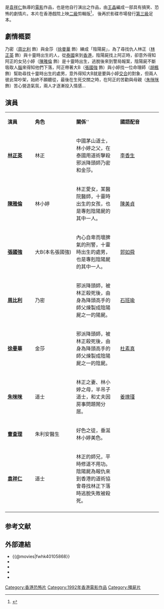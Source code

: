 {{电影信息框
| name = 妖怪都市
| original_name = ''{{lang|en|Wizard's Curse}}''
| image = Wizard's Curse DVD cover.JPG
| caption = 光碟DVD封面
| director = [[袁祥仁|袁祥仁]]
| producer = [[羅維_(導演)|羅維]] <br> [[林正英|林正英]]
| producer_2 = 繆漢強、羅錦輝
| writer = [[王晶_(導演)|王晶]]
| starring = [[林正英|林正英]]<br />[[張國強_(香港)|張國強]]<br />[[陳雅倫|陳雅倫]]
| music = [[鄧少林|鄧少林]]
| cinematography = [[梁志明|梁志明]] <br> [[梁子年|梁子年]]
| editing = [[蔡雄|蔡雄]]
| production_company = [[萬里電影有限公司|萬里電影有限公司]]
| distributor = [[金公主|金公主娛樂有限公司]]
| released = {{BHKG}}：{{film date|1992|6|19}}<br>{{KOR}}：{{start date|1993|3|6}}
| runtime = 91 分鐘
| country = {{英屬香港電影}}
| awards = 
| language = 粵語
| budget = 
| gross = HK $3,069,929.00
| amg_id = 
| imdb_id = tt0105868
| rate = III
}}

{{engname|《妖怪都市》|''Wizard's Curse''}}是[[袁祥仁|袁祥仁]]執導的[[電影|電影]]作品，也是他自行演出之作品，由[[王晶_(導演)|王晶]]編成一部具有搞笑、恐怖的劇情片。本片在香港戲院上映[[香港電影分級制度|二級]]剪輯版<ref>{{Cite web|title=Hong Kong Box Office Ltd,|url=http://103.12.151.72/?uid=0.6.11.0&FMID=O-04041&VER=1|access-date=2022-04-06|archive-url=https://web.archive.org/web/20210920140340/http://103.12.151.72/?uid=0.6.11.0&FMID=O-04041&VER=1|archive-date=2021-09-20|dead-url=no}}</ref>， 後再於影碟市場發行[[第三級|第三級]]足本。
==劇情概要==
乃密（[[周比利|周比利]] 飾）與金莎（[[徐曼華|徐曼華]] 飾）練成「陰陽屍」，為了尋找仇人林正（[[林正英|林正英]] 飾）與十靈時出生的人，從[[泰國|泰國]]來到[[香港|香港]]，陰陽屍找上阿正時，卻意外得知阿正的女兒小婷（[[陳雅倫|陳雅倫]] 飾）是十靈時出生，逃脫後來到警局報案，陰陽屍不斷吸取人[[腦|腦]]來得知他們下落，阿正帶著大B（[[張國強_(香港)|張國強]] 飾）與小婷找一位命理師（[[胡楓|胡楓]] 飾）幫助尋找十靈時出生的處男，意外得知大B就是要與小婷[[性交|交合]]的對象，但兩人彼此常吵架，始終不願聽從，最後在生死交關之時，在阿正的苦勸與母親（[[朱咪咪|朱咪咪]] 飾）苦心營造氣氛，兩人才逐漸投入情感…

==演員==

{|class="wikitable" width="60%"
|- style="background:cornflowerblue; color:white" align=center
|style="width:10%"|'''演員'''||style="width:15%"|'''角色'''||style="width:16%"|'''關係'''''||style="width:15%"|'''國語配音'''
|-
|'''[[林正英|林正英]]''' ||林正||中國茅山道士，林小婷之父，在泰國用道術擊殺邪派降頭師乃密和金莎。||[[李香生|李香生]]
|-
|'''[[陳雅倫|陳雅倫]]''' ||林小婷||林正愛女，某醫院醫師，十靈時出生的女孩，也是專剋陰陽屍的其中一人。||[[陳美貞|陳美貞]]
|-
|'''[[張國強_(香港演員)|張國強]]''' || 大B(本名張國強)||內心自卑而壞脾氣的刑警，十靈時出生的處男，也是專剋陰陽屍的其中一人。||[[郭如舜|郭如舜]]
|-
|'''[[周比利|周比利]]''' ||乃密||邪派降頭師，被林正殺死後，由身為降頭高手的師父煉製成陰陽屍之一的陽屍。||[[石班瑜|石班瑜]]
|-
|'''[[徐曼華|徐曼華]]''' ||金莎||邪派降頭師，被林正殺死後，由身為降頭高手的師父煉製成陰陽屍之一的陰屍。||[[杜素真|杜素真]]
|-
|'''[[朱咪咪|朱咪咪]]''' ||道士||林正之妻、林小婷之母，半吊子道士，和丈夫因房事問題鬧分居。||[[姜瑰瑾|姜瑰瑾]]
|-
|'''[[曹查理|曹查理]]''' ||朱利安醫生||好色之徒，垂涎林小婷美色。||
|-
|'''[[袁祥仁|袁祥仁]]''' ||道士||林正的師兄，平時修道不用功。陰陽屍為報仇來到香港的道術協會尋找林正下落時逃脫失敗被殺死。||
|-
|}

==参考文献==
{{reflist}}

==外部連結==
*{{@movies|fwhk40105868}}
*{{douban}}
*{{Mtime|20226}}
*{{hkmdb title|7514}}
*{{imdb title|0105868}}

{{殭屍片系列}}
{{林正英}}
{{DEFAULTSORT:Yao妖}}
[[Category:香港恐怖片|Category:香港恐怖片]]
[[Category:1992年香港電影作品|Category:1992年香港電影作品]]
[[Category:殭屍片|Category:殭屍片]]